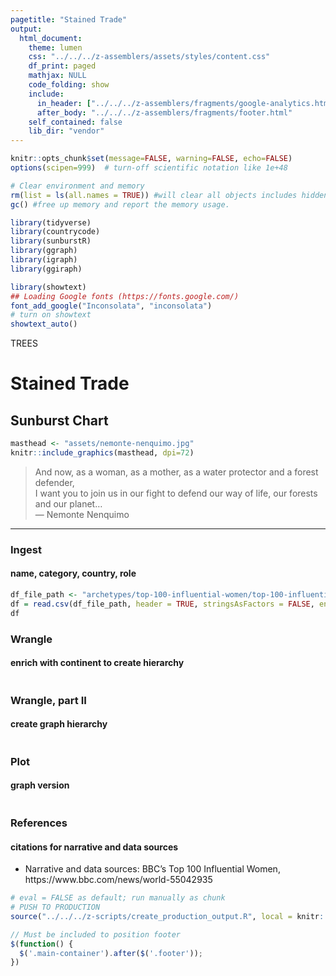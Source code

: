 ```yaml
---
pagetitle: "Stained Trade"
output:
  html_document:
    theme: lumen
    css: "../../../z-assemblers/assets/styles/content.css"
    df_print: paged
    mathjax: NULL
    code_folding: show
    include:
      in_header: ["../../../z-assemblers/fragments/google-analytics.html", "../../../z-assemblers/fragments/header.html"]
      after_body: "../../../z-assemblers/fragments/footer.html"
    self_contained: false
    lib_dir: "vendor"
---
```


```r

knitr::opts_chunk$set(message=FALSE, warning=FALSE, echo=FALSE)
options(scipen=999)  # turn-off scientific notation like 1e+48

# Clear environment and memory
rm(list = ls(all.names = TRUE)) #will clear all objects includes hidden objects.
gc() #free up memory and report the memory usage.

library(tidyverse)
library(countrycode)
library(sunburstR)
library(ggraph)
library(igraph)
library(ggiraph)

library(showtext)
## Loading Google fonts (https://fonts.google.com/)
font_add_google("Inconsolata", "inconsolata")
# turn on showtext
showtext_auto()

```

<div class="activity">
 TREES  
</div>

# Stained Trade
## Sunburst Chart 

```r

masthead <- "assets/nemonte-nenquimo.jpg"
knitr::include_graphics(masthead, dpi=72)

```


> And now, as a woman, as a mother, as a water protector and a forest defender,\
  I want you to join us in our fight to defend our way of life, our forests and our planet...\
--- Nemonte Nenquimo\

***


### Ingest
#### name, category, country, role


```r

df_file_path <- "archetypes/top-100-influential-women/top-100-influential-women.csv"
df = read.csv(df_file_path, header = TRUE, stringsAsFactors = FALSE, encoding = "UTF-8")
df

```


### Wrangle
#### enrich with continent to create hierarchy


```r



```


### Wrangle, part II
#### create graph hierarchy

```r



```


### Plot
#### graph version

```r



```





### References
#### citations for narrative and data sources

* Narrative and data sources: BBC's Top 100 Influential Women, https://www.bbc.com/news/world-55042935  


```r

# eval = FALSE as default; run manually as chunk
# PUSH TO PRODUCTION
source("../../../z-scripts/create_production_output.R", local = knitr::knit_global())

```


```js

// Must be included to position footer
$(function() {
  $('.main-container').after($('.footer'));
})

```